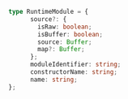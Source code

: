 ```ts
type RuntimeModule = {
      source?: {
        isRaw: boolean;
        isBuffer: boolean;
        source: Buffer;
        map?: Buffer;
      };
      moduleIdentifier: string;
      constructorName: string;
      name: string;
};
```
